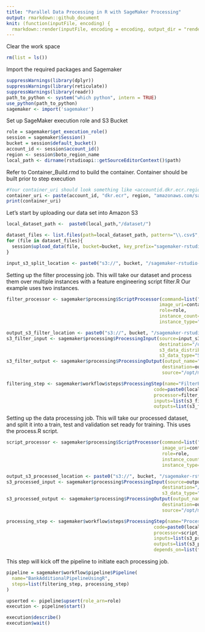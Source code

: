 ```yaml
---
title: "Parallel Data Processing in R with SageMaker Processing"
output: rmarkdown::github_document
knit: (function(inputFile, encoding) {
  rmarkdown::render(inputFile, encoding = encoding, output_dir = "rendered") })
---
```


Clear the work space

```r
rm(list = ls())
```

Import the required packages and Sagemaker 

```r
suppressWarnings(library(dplyr))
suppressWarnings(library(reticulate))
suppressWarnings(library(readr))
path_to_python <- system("which python", intern = TRUE)
use_python(path_to_python)
sagemaker <- import('sagemaker')
```
Set up SageMaker execution role and S3 Bucket

```r
role = sagemaker$get_execution_role()
session = sagemaker$Session()
bucket = session$default_bucket()
account_id <- session$account_id()
region <- session$boto_region_name
local_path <- dirname(rstudioapi::getSourceEditorContext()$path)
```


Refer to Container_Build.rmd to build the container. Container should be built prior to step execution 
```r
#Your container_uri should look something like <accountid.dkr.ecr.region.amazonaws.com/sagemaker-r-parallel-processing:1.0>
container_uri <- paste(account_id, "dkr.ecr", region, "amazonaws.com/sagemaker-r-parallel-processing:1.0", sep=".")
print(container_uri)
```

Let's start by uploading our data set into Amazon S3

```r
local_dataset_path <-  paste0(local_path,"/dataset/")

dataset_files <- list.files(path=local_dataset_path, pattern="\\.csv$", full.names=TRUE)
for (file in dataset_files){
  session$upload_data(file, bucket=bucket, key_prefix="sagemaker-rstudio-example/split")
}

input_s3_split_location <- paste0("s3://", bucket, "/sagemaker-rstudio-example/split")
```

Setting up the filter processing job. This will take our  dataset and process them over multiple instances with a feature engineering script filter.R Our example uses two instances.  

```r
filter_processor <- sagemaker$processing$ScriptProcessor(command=list("Rscript"),
                                                        image_uri=container_uri,
                                                        role=role,
                                                        instance_count=2L,
                                                        instance_type="ml.m5.large")

output_s3_filter_location <- paste0("s3://", bucket, "/sagemaker-rstudio-example/filtered")
s3_filter_input <- sagemaker$processing$ProcessingInput(source=input_s3_split_location,
                                                        destination="/opt/ml/processing/input",
                                                        s3_data_distribution_type="ShardedByS3Key",
                                                        s3_data_type="S3Prefix")
s3_filter_output <- sagemaker$processing$ProcessingOutput(output_name="bank-additional-full-filtered",
                                                         destination=output_s3_filter_location,
                                                         source="/opt/ml/processing/output")

filtering_step <- sagemaker$workflow$steps$ProcessingStep(name="FilterProcessingStep",
                                                      code=paste0(local_path, "/preprocessing/filter.R"),
                                                      processor=filter_processor,
                                                      inputs=list(s3_filter_input),
                                                      outputs=list(s3_filter_output))
```

Setting up the data processing  job. This will take our processed dataset, and split it into a train, test and validation set ready for training. This uses the process.R script. 

```r
script_processor <- sagemaker$processing$ScriptProcessor(command=list("Rscript"),
                                                         image_uri=container_uri,
                                                         role=role,
                                                         instance_count=1L,
                                                         instance_type="ml.m5.large")

output_s3_processed_location <- paste0("s3://", bucket, "/sagemaker-rstudio-example/processed")
s3_processed_input <- sagemaker$processing$ProcessingInput(source=output_s3_filter_location,
                                                         destination="/opt/ml/processing/input",
                                                         s3_data_type="S3Prefix")
s3_processed_output <- sagemaker$processing$ProcessingOutput(output_name="bank-additional-full-processed",
                                                         destination=output_s3_processed_location,
                                                         source="/opt/ml/processing/output")

processing_step <- sagemaker$workflow$steps$ProcessingStep(name="ProcessingStep",
                                                      code=paste0(local_path, "/preprocessing/process.R"),
                                                      processor=script_processor,
                                                      inputs=list(s3_processed_input),
                                                      outputs=list(s3_processed_output),
                                                      depends_on=list(filtering_step))
```

This step will kick off the pipeline to initiate each processing job.

```r

pipeline = sagemaker$workflow$pipeline$Pipeline(
  name="BankAdditionalPipelineUsingR",
  steps=list(filtering_step, processing_step)
)

upserted <- pipeline$upsert(role_arn=role)
execution <- pipeline$start()

execution$describe()
execution$wait()
```
